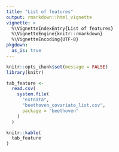 ```yaml
---
title: "List of features"
output: rmarkdown::html_vignette
vignette: >
  %\VignetteIndexEntry{List of features}
  %\VignetteEngine{knitr::rmarkdown}
  %\VignetteEncoding{UTF-8}
pkgdown:
  as_is: true
---
```



```r
knitr::opts_chunk$set(message = FALSE)
library(knitr)

tab_feature <-
  read.csv(
    system.file(
      "extdata",
      "beethoven_covariate_list.csv",
      package = "beethoven"
    )
  )
```

```r
knitr::kable(
  tab_feature
)
```

